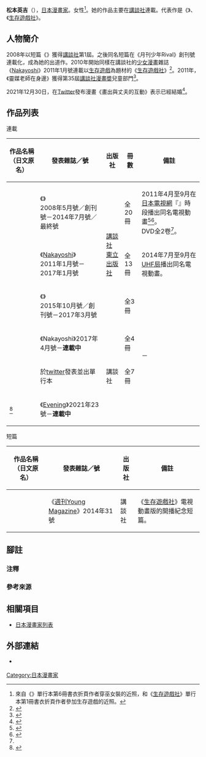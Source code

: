 {{multiple issues|
{{Notability Unreferenced|time=2016-12-23T16:53:27+00:00}}
{{Primarysources|time=2016-12-23T16:53:27+00:00}}
}}
{{Infobox comics creator
| 名稱 = 松本英吉
| 外文名 = 
| 外文 = 
| 圖片 = 
| 圖片尺寸 = 
| 圖片簡介 = 
| 本名 = 
| 日文名稱 = 松本 ひで吉
| 平假名 = まつもと ひできち
| 羅馬拼音 = Matsumoto Hidekichi
| 筆名 = 
| 出生日期 = 
| 出生地點 = 
| 逝世日期 = 
| 逝世地點 = 
| 國籍 = {{JPN}}
| 職業 = [[漫畫家|漫畫家]]
| 稱號 = 
| 活動開始 = 2008年
| 活動結束 = 
| 類型 = 
| 代表作 = 《{{link-ja|靈媒老師在身邊|ほんとにあった!霊媒先生}}》<br />《[[生存遊戲社|生存遊戲社]]》
| 合作人 = 有
| 配偶 = 
| 兒女 = 
| 親屬 = 
| 獎項 = 《靈媒老師在身邊》<br />（第1屆{{link-ja|月刊少年Rival|月刊少年ライバル|少年Rival漫畫大獎}}、第35屆[[講談社漫畫賞|講談社漫畫奬]]兒童部門）
| 簽名 = 
| 網站 = 
| module = 
}}
{{japanese|japanese=松本 ひで吉|kana=まつもと ひできち|romaji=Matsumoto Hidekichi}}
'''松本英吉'''（{{lang-ja|松本 ひで吉}}{{bd||||}}），[[日本|日本]][[漫畫家|漫畫家]]。女性<ref group="注">來自《{{link-ja|靈媒老師在身邊|ほんとにあった!霊媒先生}}》單行本第6冊書衣折頁作者穿巫女裝的近照，和《[[生存遊戲社|生存遊戲社]]》單行本第1冊書衣折頁作者參加生存遊戲的近照。</ref>。她的作品主要在[[講談社|講談社]]連載。代表作是《{{link-ja|靈媒老師在身邊|ほんとにあった!霊媒先生}}》、《[[生存遊戲社|生存遊戲社]]》。

== 人物簡介 ==
2008年以短篇《{{link-ja|靈媒老師在身邊|ほんとにあった!霊媒先生}}》獲得[[講談社|講談社]]第1屆{{link-ja|月刊少年Rival|月刊少年ライバル|少年Rival漫畫大獎}}。之後同名短篇在《月刊少年Rival》創刊號連載化，成為她的出道作。2010年開始同樣在講談社的[[少女漫畫|少女漫畫]]雜誌《[[Nakayoshi|Nakayoshi]]》2011年1月號連載以[[生存遊戲|生存遊戲]]為題材的《[[生存遊戲社|生存遊戲社]]》<ref>{{Cite web|url=http://natalie.mu/comic/news/41398|script-title=ja:西炯子、なかよしっ子に大人の恋愛を示す！次号より新連載|publisher=[[Natalie_(網站)|Comic Natalie]]|accessdate=2016-12-23|language=ja|archive-date=2019-04-14|archive-url=https://web.archive.org/web/20190414180100/https://natalie.mu/comic/news/41398|dead-url=no}}</ref>。2011年，《靈媒老師在身邊》獲得第35屆[[講談社漫畫賞|講談社漫畫奬]]兒童部門<ref>{{Cite web|url=http://natalie.mu/comic/news/49319|script-title=ja:第35回講談社漫画賞は3月のライオン、宇宙兄弟、巨人ほか|publisher=Comic Natalie|accessdate=2016-12-23|language=ja|archive-date=2021-01-25|archive-url=https://web.archive.org/web/20210125000539/https://natalie.mu/comic/news/49319|dead-url=no}}</ref>。

2021年12月30日，在[[Twitter|Twitter]]發布漫畫《畫出與丈夫的互動》表示已經結婚<ref name="natalie20211230">{{Cite web|url=https://natalie.mu/comic/news/460034|script-title=ja:「犬と猫」松本ひで吉が結婚を報告「『結婚』の実績を解除しました」|work=コComic Natalie|date=2021-12-30|accessdate=2021-12-30|language=ja}}</ref>。

== 作品列表 ==
; 連載
{|class="wikitable" style="font-size:small"
!作品名稱（日文原名）!!發表雜誌／號!!出版社!!冊數!!備註
|-
|{{nihongo|{{link-ja|靈媒老師在身邊|ほんとにあった!霊媒先生}}|ほんとにあった！霊媒先生}}||《{{link-ja|月刊少年Rival|月刊少年ライバル}}》<br />2008年5月號／創刊號－2014年7月號／最終號||rowspan="3"|{{flagicon|JPN}} [[講談社|講談社]]<br />{{flagicon|TWN}} [[東立出版社|東立出版社]]||全20冊||2011年4月至9月在[[日本電視網協議會|日本電視網]]『{{link-ja|yuruani？|ユルアニ?}}』時段播出同名電視動畫<ref>{{Cite web|url=http://ntvg-tv.jp/yuruani/info/index.html|script-title=ja:ユル兄さんからのおしらせ|publisher=[[日本電視台|日本電視台]]|accessdate=2016-12-23|language=ja|archive-url=https://web.archive.org/web/20160423190859/http://www.ntvg-tv.jp/yuruani/info/index.html|archive-date=2016-04-23|dead-url=yes}}</ref><ref name="DVD">{{Cite web|url=http://www.starchild.co.jp/special/yuruani/release.html|script-title=ja:ユルアニ？DVD|publisher=日本電視台|accessdate=2016-12-23|language=ja|archive-date=2018-10-31|archive-url=https://web.archive.org/web/20181031173952/http://king-cr.jp/special/yuruani/release.html|dead-url=no}}</ref>。<br />DVD全2卷<ref name="DVD" />。
|-
|{{nihongo|[[生存遊戲社|生存遊戲社]]|さばげぶっ！}}||《[[Nakayoshi|Nakayoshi]]》<br />2011年1月號－2017年1月號||全13冊||2014年7月至9月在[[全國獨立放送協議會|UHF局]]播出同名電視動畫。
|-
|{{nihongo|境界之米可莉娜|境界のミクリナ}}||《{{link-ja|月刊少年Rival|月刊少年ライバル|少年Magazine Edge}}》<br />2015年10月號／創刊號－2017年3月號||全3冊||rowspan="4"|－
|-
|{{nihongo|貓色保健室|ねこ色保健室}}||《Nakayoshi》2017年4月號－'''連載中'''||rowspan="3"|{{flagicon|JPN}} 講談社||全4冊
|-
|{{lang|ja|犬と猫どっちも飼ってると毎日たのしい}}||於[[twitter|twitter]]發表並出單行本||全7冊
|-
|{{lang|ja|いきものがたり}}<ref>{{Cite web|url=https://natalie.mu/comic/news/452777|script-title=ja:「犬と猫」の松本ひで吉がイブニング初登場、生き物たちの不思議な生態に迫る新連載|work=Comic Natalie|date=2021-11-09|accessdate=2021-12-30|language=ja}}</ref>||《[[Evening|Evening]]》2021年23號－'''連載中'''
|}

; 短篇
{|class="wikitable" style="font-size:small"
!作品名稱（日文原名）!!發表雜誌／號!!出版社!!備註
|-
|{{lang|ja|くぴくぴブロンド酒場}}||《[[週刊Young_Magazine|週刊Young Magazine]]》2014年31號||{{flagicon|JPN}} 講談社||《[[生存遊戲社|生存遊戲社]]》電視動畫版的開播紀念短篇。
|}

== 腳註 ==
=== 注釋 ===
{{reflist|group="注"}}

=== 參考來源 ===
{{reflist}}

== 相關項目 ==
* [[日本漫畫家列表|日本漫畫家列表]]

== 外部連結 ==
* {{Twitter|hidekiccan}} {{ja icon}}

{{Normdaten}}
{{DEFAULTSORT:Matsumoto Hidekichi}}
[[Category:日本漫畫家|Category:日本漫畫家]]